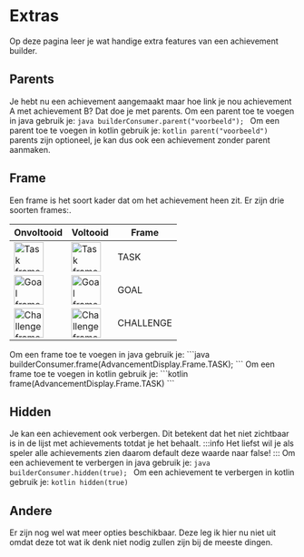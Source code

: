 
# Extras
Op deze pagina leer je wat handige extra features van een achievement builder.

## Parents
Je hebt nu een achievement aangemaakt maar hoe link je nou achievement A met achievement B? Dat doe je met parents.
<Tabs groupId='language' queryString>
  <TabItem value="java" label="Java" default>
    Om een parent toe te voegen in java gebruik je:
    ```java
    builderConsumer.parent("voorbeeld");
    ```
  </TabItem>
  <TabItem value="kotlin" label="Kotlin">
    Om een parent toe te voegen in kotlin gebruik je:
    ```kotlin
    parent("voorbeeld")
    ```
</TabItem>
</Tabs>
parents zijn optioneel, je kan dus ook een achievement zonder parent aanmaken.

## Frame
Een frame is het soort kader dat om het achievement heen zit. Er zijn drie soorten frames:.

| Onvoltooid | Voltooid | Frame |
|-----------|----------|-------|
| <img src="https://static.wikia.nocookie.net/minecraft_gamepedia/images/d/d9/Advancement-plain-raw.png" width="52" alt="Task frame onvoltooid" /> | <img src="https://static.wikia.nocookie.net/minecraft_gamepedia/images/f/f2/Advancement-plain-worn.png" width="52" alt="Task frame voltooid" /> | TASK |
| <img src="https://static.wikia.nocookie.net/minecraft_gamepedia/images/4/41/Advancement-oval-raw.png" width="52" alt="Goal frame onvoltooid" /> | <img src="https://static.wikia.nocookie.net/minecraft_gamepedia/images/4/4c/Advancement-oval-worn.png" width="52" alt="Goal frame voltooid" /> | GOAL |
| <img src="https://static.wikia.nocookie.net/minecraft_gamepedia/images/9/96/Advancement-fancy-raw.png" width="52" alt="Challenge frame onvoltooid" /> | <img src="https://static.wikia.nocookie.net/minecraft_gamepedia/images/5/5f/Advancement-fancy-worn.png" width="52" alt="Challenge frame voltooid" /> | CHALLENGE |

<Tabs groupId='language' queryString>
  <TabItem value="java" label="Java" default>
    Om een frame toe te voegen in java gebruik je:
    ```java
    builderConsumer.frame(AdvancementDisplay.Frame.TASK);
    ```
  </TabItem>
  <TabItem value="kotlin" label="Kotlin">
    Om een frame toe te voegen in kotlin gebruik je:
    ```kotlin
    frame(AdvancementDisplay.Frame.TASK)
    ```
</TabItem>
</Tabs>

## Hidden
Je kan een achievement ook verbergen. Dit betekent dat het niet zichtbaar is in de lijst met achievements totdat je het behaalt. 
:::info
Het liefst wil je als speler alle achievements zien daarom default deze waarde naar false!
:::
<Tabs groupId='language' queryString>
  <TabItem value="java" label="Java" default>
    Om een achievement te verbergen in java gebruik je:
    ```java
    builderConsumer.hidden(true);
    ```
  </TabItem>
  <TabItem value="kotlin" label="Kotlin">
    Om een achievement te verbergen in kotlin gebruik je:
    ```kotlin
    hidden(true)
    ```
</TabItem>
</Tabs>


## Andere
Er zijn nog wel wat meer opties beschikbaar. Deze leg ik hier nu niet uit omdat deze tot wat ik denk niet nodig zullen zijn bij de meeste dingen.